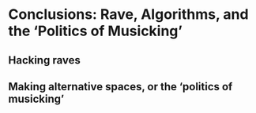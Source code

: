 # Conclusions: Rave, Algorithms, and the 'Politics of Musicking'

## Hacking raves

## Making alternative spaces, or the 'politics of musicking'